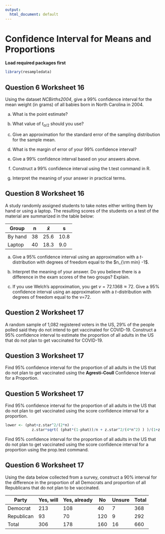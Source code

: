 ```yaml
---
output:
  html_document: default
---
```

# Confidence Interval for Means and Proportions


**Load required packages first**
```r
library(resampledata)
```

## Question 6 Worksheet 16

Using the dataset *NCBirths2004*, give a 99% confidence interval for the mean weight (in grams) of all babies born in North Carolina in 2004.

(a) What is the point estimate?

(b) What value of $t_{\alpha/2}$ should you use?

(c) Give an approximation for the standard error of the sampling distribution for the sample mean.

(d) What is the margin of error of your 99% confidence interval?

(e) Give a 99% confidence interval based on your answers above.

(f) Construct a 99% confidence interval using the t.test command in R.

(g) Interpret the meaning of your answer in practical terms. 

## Question 8 Worksheet 16 

A study randomly assigned students to take notes either writing them by hand or using a laptop. The resulting scores of the students on a test of the material are summarized in the table below:

Group | n | $\bar{x}$ | s 
----- | - | --------- | --
By hand | 38 | 25.6 | 10.8
Laptop | 40 | 18.3 | 9.0

(a) Give a 95% confidence interval using an approximation with a $t$-distribution with degrees of freedom equal to the $n_{\rm min} -1$.

(b) Interpret the meaning of your answer. Do you believe there is a difference in the exam scores of the two groups? Explain. 

(c) If you use Welch's approximation, you get $v = 72.1368 \approx 72$. Give a 95% confidence interval using an approximation with a $t$-distribution with degrees of freedom equal to the v=72.

## Question 2 Worksheet 17

A random sample of 1,082 registered voters in the US, 29% of the people polled said they do not intend to get vaccinated for COVID-19. Construct a 95% confidence interval to estimate the proportion of all adults in the US that do not plan to get vaccinated for COVID-19.

## Question 3 Worksheet 17

Find 95% confidence interval for the proportion of all adults in the US that do not plan to get vaccinated using the **Agresti-Coull** Confidence Interval for a Proportion.

## Question 5 Worksheet 17

Find 95% confidence interval for the proportion of all adults in the US that do not plan to get vaccinated using the score confidence interval for a proportion.


```r
lower <- (phat+z.star^2/(2*n) - 
            z.star*sqrt( (phat*(1-phat))/n + z.star^2/(4*n^2) ) )/(1+z.star^2/n)
```

Find 95% confidence interval for the proportion of all adults in the US that do not plan to get vaccinated using the score confidence interval for a proportion using the prop.test command.

## Question 6 Worksheet 17

Using the data below collected from a survey, construct a 90\% interval for the difference in the proportion of all Democrats and proportion of all Republicans that do not plan to be vaccinated.

Party | Yes, will | Yes, already | No | Unsure | Total
----- | --------- | ------------ | -- | ------ | -----
Democrat | 213 | 108 | 40 | 7 | 368
Republican | 93 | 70 | 120 | 9 | 292
Total | 306 | 178 | 160 | 16 | 660

